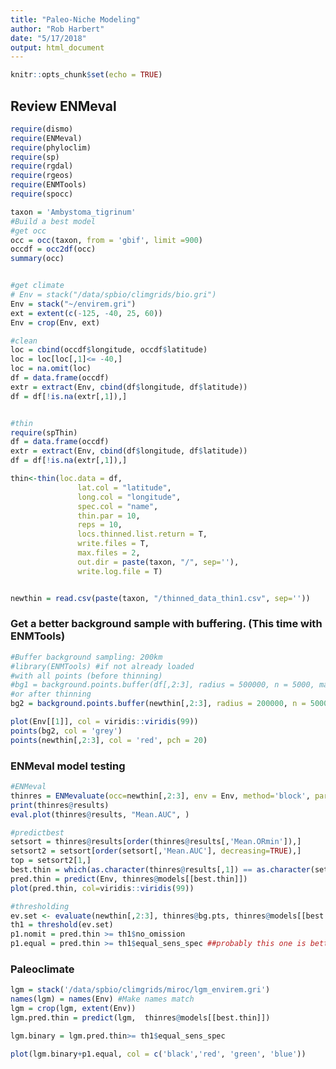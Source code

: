 ```yaml
---
title: "Paleo-Niche Modeling"
author: "Rob Harbert"
date: "5/17/2018"
output: html_document
---
```


```r
knitr::opts_chunk$set(echo = TRUE)
```

## Review ENMeval

```r
require(dismo)
require(ENMeval)
require(phyloclim)
require(sp)
require(rgdal)
require(rgeos)
require(ENMTools)
require(spocc)
```

```r
taxon = 'Ambystoma_tigrinum'
#Build a best model
#get occ
occ = occ(taxon, from = 'gbif', limit =900)
occdf = occ2df(occ)
summary(occ)


#get climate
# Env = stack("/data/spbio/climgrids/bio.gri")
Env = stack("~/envirem.gri")
ext = extent(c(-125, -40, 25, 60))
Env = crop(Env, ext)

#clean
loc = cbind(occdf$longitude, occdf$latitude)
loc = loc[loc[,1]<= -40,]
loc = na.omit(loc)
df = data.frame(occdf)
extr = extract(Env, cbind(df$longitude, df$latitude))
df = df[!is.na(extr[,1]),]


#thin
require(spThin)
df = data.frame(occdf)
extr = extract(Env, cbind(df$longitude, df$latitude))
df = df[!is.na(extr[,1]),]

thin<-thin(loc.data = df, 
               lat.col = "latitude", 
               long.col = "longitude",
               spec.col = "name", 
               thin.par = 10, 
               reps = 10, 
               locs.thinned.list.return = T, 
               write.files = T, 
               max.files = 2, 
               out.dir = paste(taxon, "/", sep=''), 
               write.log.file = T)


newthin = read.csv(paste(taxon, "/thinned_data_thin1.csv", sep=''))
```

### Get a better background sample with buffering. (This time with ENMTools)

```r
#Buffer background sampling: 200km
#library(ENMTools) #if not already loaded
#with all points (before thinning)
#bg1 = background.points.buffer(df[,2:3], radius = 500000, n = 5000, mask = Env[[1]])
#or after thinning
bg2 = background.points.buffer(newthin[,2:3], radius = 200000, n = 5000, mask = Env[[1]])

plot(Env[[1]], col = viridis::viridis(99))
points(bg2, col = 'grey')
points(newthin[,2:3], col = 'red', pch = 20)
```

### ENMeval model testing

```r

#ENMeval
thinres = ENMevaluate(occ=newthin[,2:3], env = Env, method='block', parallel=T, numCores=4, fc=c("L", "LQ", "H"), RMvalues=seq(1,4,1), rasterPreds=F)
print(thinres@results)
eval.plot(thinres@results, "Mean.AUC", )

#predictbest
setsort = thinres@results[order(thinres@results[,'Mean.ORmin']),]
setsort2 = setsort[order(setsort[,'Mean.AUC'], decreasing=TRUE),]
top = setsort2[1,]
best.thin = which(as.character(thinres@results[,1]) == as.character(setsort2[1,1]))
pred.thin = predict(Env, thinres@models[[best.thin]])
plot(pred.thin, col=viridis::viridis(99))

#thresholding
ev.set <- evaluate(newthin[,2:3], thinres@bg.pts, thinres@models[[best.thin]], Env)
th1 = threshold(ev.set)
p1.nomit = pred.thin >= th1$no_omission
p1.equal = pred.thin >= th1$equal_sens_spec ##probably this one is better


```

### Paleoclimate

```r
lgm = stack('/data/spbio/climgrids/miroc/lgm_envirem.gri')
names(lgm) = names(Env) #Make names match 
lgm = crop(lgm, extent(Env))
lgm.pred.thin = predict(lgm,  thinres@models[[best.thin]]) 

lgm.binary = lgm.pred.thin>= th1$equal_sens_spec

plot(lgm.binary+p1.equal, col = c('black','red', 'green', 'blue'))



```
